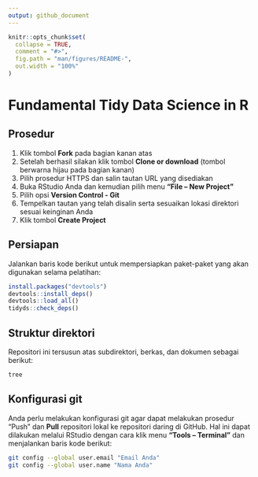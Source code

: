 ```yaml
---
output: github_document
---
```


<!-- README.md is generated from README.Rmd. Please edit that file -->

```r
knitr::opts_chunk$set(
  collapse = TRUE,
  comment = "#>",
  fig.path = "man/figures/README-",
  out.width = "100%"
)
```
# Fundamental Tidy Data Science in R

## Prosedur

1. Klik tombol **Fork** pada bagian kanan atas
2. Setelah berhasil silakan klik tombol **Clone or download** (tombol berwarna hijau pada bagian kanan)
3. Pilih prosedur HTTPS dan salin tautan URL yang disediakan
4. Buka RStudio Anda dan kemudian pilih menu **"File -- New Project" **
5. Pilih opsi **Version Control - Git**
6. Tempelkan tautan yang telah disalin serta sesuaikan lokasi direktori sesuai keinginan Anda
7. Klik tombol **Create Project**

## Persiapan

Jalankan baris kode berikut untuk mempersiapkan paket-paket yang akan digunakan selama pelatihan:

```r
install.packages("devtools")
devtools::install_deps()
devtools::load_all()
tidyds::check_deps()
```

## Struktur direktori

Repositori ini tersusun atas subdirektori, berkas, dan dokumen sebagai berikut:

```bash
tree
```

## Konfigurasi git

Anda perlu melakukan konfigurasi git agar dapat melakukan prosedur "Push" dan **Pull** repositori lokal ke repositori daring di GitHub. Hal ini dapat dilakukan melalui RStudio dengan cara klik menu **"Tools -- Terminal"** dan menjalankan baris kode berikut:

```bash
git config --global user.email "Email Anda"
git config --global user.name "Nama Anda"
```

